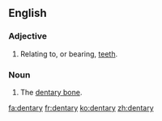 ==English==

===Adjective===
{{en-adj|-}}

# {{context|anatomy|lang=en}} Relating to, or bearing, [[tooth|teeth]].

===Noun===
{{en-noun|dentaries}}

# {{context|anatomy|lang=en}} The [[dentary bone]].

[[fa:dentary]]
[[fr:dentary]]
[[ko:dentary]]
[[zh:dentary]]